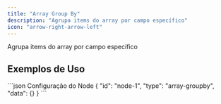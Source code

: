 ```yaml
---
title: "Array Group By"
description: "Agrupa items do array por campo específico"
icon: "arrow-right-arrow-left"
---
```


<Card title="O que faz?" icon="lightbulb" iconType="duotone">
  Agrupa items do array por campo específico
</Card>


## Exemplos de Uso

<Tabs>
  <Tab title="Exemplo Básico">
    
  </Tab>
</Tabs>

<CodeGroup>
```json Configuração do Node
{
  "id": "node-1",
  "type": "array-groupby",
  "data": {}
}
```
</CodeGroup>

